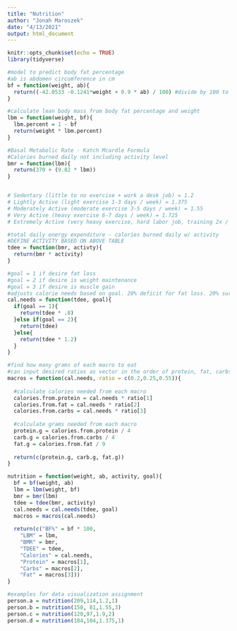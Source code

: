 ```yaml
---
title: "Nutrition"
author: "Jonah Maroszek"
date: "4/13/2021"
output: html_document
---
```


```r
knitr::opts_chunk$set(echo = TRUE)
library(tidyverse)
```

```r
#model to predict body fat percentage
#ab is abdomen circumference in cm 
bf = function(weight, ab){
  return((-42.0533 -0.1241*weight + 0.9 * ab) / 100) #divide by 100 to get in decimal form
}

#calculate lean body mass from body fat percentage and weight
lbm = function(weight, bf){
  lbm.percent = 1 - bf
  return(weight * lbm.percent)
}

#Basal Metabolic Rate - Katch Mcardle Formula
#Calories burned daily not including activity level
bmr = function(lbm){
  return(370 + (9.82 * lbm))
}


# Sedentary (little to no exercise + work a desk job) = 1.2
# Lightly Active (light exercise 1-3 days / week) = 1.375
# Moderately Active (moderate exercise 3-5 days / week) = 1.55
# Very Active (heavy exercise 6-7 days / week) = 1.725
# Extremely Active (very heavy exercise, hard labor job, training 2x / day) = 1.9

#total daily energy expenditure - calories burned daily w/ activity
#DEFINE ACTIVITY BASED ON ABOVE TABLE
tdee = function(bmr, activty){
  return(bmr * activity)
}

#goal = 1 if desire fat loss
#goal = 2 if desire is weight maintenance
#goal = 3 if desire is muscle gain
#adjusts calorie needs based on goal. 20% deficit for fat loss. 20% surplus for muscle gain
cal.needs = function(tdee, goal){
  if(goal == 1){
    return(tdee * .8) 
  }else if(goal == 2){
    return(tdee)
  }else{
    return(tdee * 1.2)
  }
}

#find how many grams of each macro to eat 
#can input desired ratios as vector in the order of protein, fat, carbs. Default option provided if no specification
macros = function(cal.needs, ratio = c(0.2,0.25,0.55)){
  
  #calculate calories needed from each macro
  calories.from.protein = cal.needs * ratio[1]
  calories.from.fat = cal.needs * ratio[2]
  calories.from.carbs = cal.needs * ratio[3]
  
  #calculate grams needed from each macro
  protein.g = calories.from.protein / 4
  carb.g = calories.from.carbs / 4
  fat.g = calories.from.fat / 9
 
  return(c(protein.g, carb.g, fat.g))
}

nutrition = function(weight, ab, activity, goal){
  bf = bf(weight, ab)
  lbm = lbm(weight, bf)
  bmr = bmr(lbm)
  tdee = tdee(bmr, activity)
  cal.needs = cal.needs(tdee, goal)
  macros = macros(cal.needs)
  
  return(c("BF%" = bf * 100,
    "LBM" = lbm,
    "BMR" = bmr,
    "TDEE" = tdee,
    "Calories" = cal.needs,
    "Protein" = macros[1],
    "Carbs" = macros[2],
    "Fat" = macros[3]))
}

```

```r

#examples for data visualization assignment
person.a = nutrition(209,114,1.2,1)
person.b = nutrition(150, 81,1.55,3)
person.c = nutrition(120,97,1.9,2)
person.d = nutrition(184,104,1.375,1)



```

